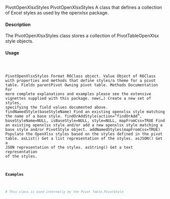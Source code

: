 PivotOpenXlsxStyles
PivotOpenXlsxStyles
A class that defines a collection of Excel styles as used by the openxlsx
package.

#### Description

The PivotOpenXlsxStyles class stores a collection of PivotTableOpenXlsx style objects.

#### Usage
<pre><code>

PivotOpenXlsxStyles
Format
R6Class object.
Value
Object of R6Class with properties and methods that define styles/a theme for a pivot table.
Fields
parentPivot Owning pivot table.
Methods
Documentation For more complete explanations and examples please see the extensive vignettes
supplied with this package.
new(...) Create a new set of styles, specifying the field values documented above.
findNamedStyle(baseStyleName) Find an existing openxlsx style matching the name of a base
style.
findOrAddStyle(action="findOrAdd", baseStyleName=NULL, isBaseStyle=NULL, style=NULL, mapFromCss=TRUE
Find an existing openxlsx style and/or add a new openxlsx style matching a base style and/or
PivotStyle object.
addNamedStyles(mapFromCss=TRUE) Populate the OpenXlsx styles based on the styles defined in
the pivot table.
asList() Get a list representation of the styles.
asJSON() Get a JSON representation of the styles.
asString() Get a text representation of the styles.

#### Examples
```r

# This class is used internally by the Pivot Table.PivotStyle
```
